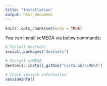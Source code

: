 ```yaml
---
title: "Installation"
output: html_document
---
```


```r
knitr::opts_chunk$set(echo = TRUE)
```

You can install scMEGA via below commands:
```r
# Install devtools
install.packages("devtools")

# Install scMEGA
devtools::install_github("CostaLab/scMEGA")
```


```r
# Check session information
sessionInfo()
```
